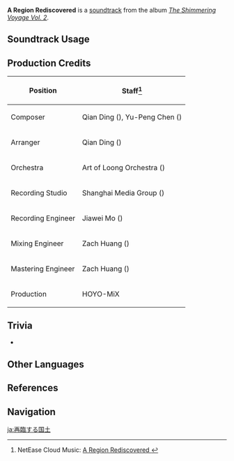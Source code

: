 {{Soundtrack Infobox
|image          = The Shimmering Voyage Vol 2.png
|album          = The Shimmering Voyage Vol. 2
|disc           = 3
|number         = 38
|featured       =
|featured2      =
|featured3      =
|featured_disc  =
|featured_disc2 =
|featured_disc3 =
|youtube_id     = HNxqEa80JcU
|spotify_id     = 4Xun1m7m3dTWzq4TF5VBD4
|previous       = Miko's Ingenuity
|next           = Cold Light
}}
'''A Region Rediscovered''' is a [[soundtrack]] from the album ''[[The Shimmering Voyage Vol. 2]]''.

==Soundtrack Usage==
{{Soundtrack Usage
|quest    = The Entrance to Tokoyo//cutscene
|location = 
|domain   = 
}}

==Production Credits==
{| class="wikitable"
! Position
! Staff<ref>NetEase Cloud Music: [https://music.163.com/#/song?id=1973619552 A Region Rediscovered {{zh|重现的国度}}]</ref>
|-
! Composer
| Qian Ding ({{zh|丁谦}}), Yu-Peng Chen ({{zh|陈致逸}})
|-
! Arranger
| Qian Ding ({{zh|丁谦}})
|-
! Orchestra
| Art of Loong Orchestra ({{zh|龙之艺交响乐团}})
|-
! Recording Studio
| Shanghai Media Group ({{zh|上海广播大厦}})
|-
! Recording Engineer
| Jiawei Mo ({{zh|莫家伟}})
|-
! Mixing Engineer
| Zach Huang ({{zh|黄巍}})
|-
! Mastering Engineer
| Zach Huang ({{zh|黄巍}})
|-
! Production
| HOYO-MiX
|}
<!--
==Gallery==
<gallery>
</gallery>
-->

==Trivia==
* {{Transclude|Pathway to the Hidden Isles|SerpentsBowelsLeitmotif|section=1}}

==Other Languages==
{{Other Languages
|en      = A Region Rediscovered
|zhs     = 重现的国度
|zhs_rm  = Chóngxiàn de Guódù
|zht     = 重現的國度
|zht_rm  = Chóngxiàn de Guódù
|zh_tl   = A Nation Rediscovered
|ja      = 再臨する国土
|ja_rm   = Sairin-suru Kokudo
|ja_tl   = A Nation's Reappearance
}}

==References==
{{Reflist}}

==Navigation==
{{Soundtrack Navbox|The Shimmering Voyage|2}}

[[ja:再臨する国土]]